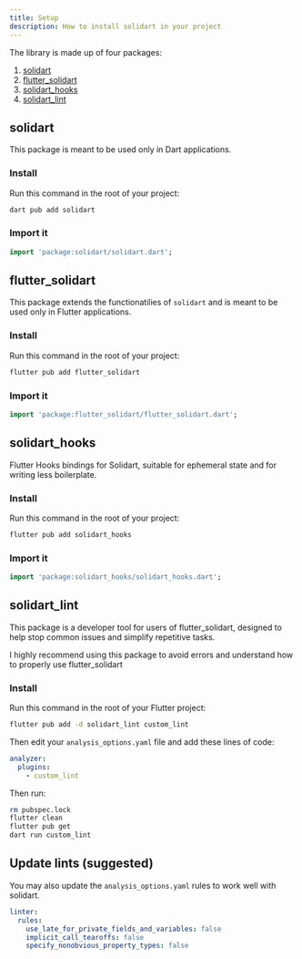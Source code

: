 ```yaml
---
title: Setup
description: How to install solidart in your project
---
```


The library is made up of four packages:
1. [solidart](#solidart)
2. [flutter_solidart](#flutter_solidart)
3. [solidart_hooks](#solidart_hooks)
4. [solidart_lint](#solidart_lint)

## solidart

This package is meant to be used only in Dart applications.

### Install

Run this command in the root of your project:
```sh
dart pub add solidart
```

### Import it

```dart
import 'package:solidart/solidart.dart';
```

## flutter_solidart

This package extends the functionatilies of `solidart` and is meant to be used only in Flutter applications.

### Install

Run this command in the root of your project:
```sh
flutter pub add flutter_solidart
```

### Import it

```dart
import 'package:flutter_solidart/flutter_solidart.dart';
```

## solidart_hooks

Flutter Hooks bindings for Solidart, suitable for ephemeral state and for writing less boilerplate.

### Install

Run this command in the root of your project:
```sh
flutter pub add solidart_hooks
```

### Import it

```dart
import 'package:solidart_hooks/solidart_hooks.dart';
```

## solidart_lint

This package is a developer tool for users of flutter_solidart, designed to help stop common issues and simplify repetitive tasks.
<Aside type="tip">I highly recommend using this package to avoid errors and understand how to properly use flutter_solidart</Aside>

### Install

Run this command in the root of your Flutter project:
```sh
flutter pub add -d solidart_lint custom_lint
```

Then edit your `analysis_options.yaml` file and add these lines of code:

```yaml
analyzer:
  plugins:
    - custom_lint
```

Then run:
```sh
rm pubspec.lock
flutter clean
flutter pub get
dart run custom_lint
```

## Update lints (suggested)

You may also update the `analysis_options.yaml` rules to work well with solidart.

```yaml
linter:
  rules:
    use_late_for_private_fields_and_variables: false
    implicit_call_tearoffs: false
    specify_nonobvious_property_types: false
```
